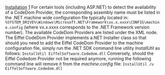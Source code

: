 [[Property:title|Installation]]
[[Property:weight|1]]
For certain tools (including ASP.NET) to detect the availability of a CodeDom Provider, the corresponding assembly name must be listed in the .NET machine wide configuration file typically located in: 
<code>%SYSTEM_DRIVE%\Windows\Microsoft.NET\Framework\vx.x.xxxx\CONFIG\machine.config</code>
(where vx.x.xxxx corresponds to the .NET Framework version number). The available CodeDom Providers are listed under the ''<compilers>'' XML node. The Eiffel CodeDom Provider implements a.NET Installer class so that should you need to add the Eiffel CodeDom Provider to the machine configuration file, simply run the .NET SDK command line utility ''InstallUtil'' as follows: 
<code>InstallUtil EiffelSoftware.Codedom.dll</code>
Conversely, should the Eiffel Codedom Provider not be required anymore, running the following command line will remove it from the ''machine.config'' file: 
<code>InstallUtil /u EiffelSoftware.Codedom.dll</code>

{{note| '''Note''': The '''Eiffel for ASP.NET''' installation program will take care of registering and unregistering the Eiffel CodeDom Provider properly. }}

{{seealso| '''See also''': [[Supported Constructs|Supported constructs]]  }}




